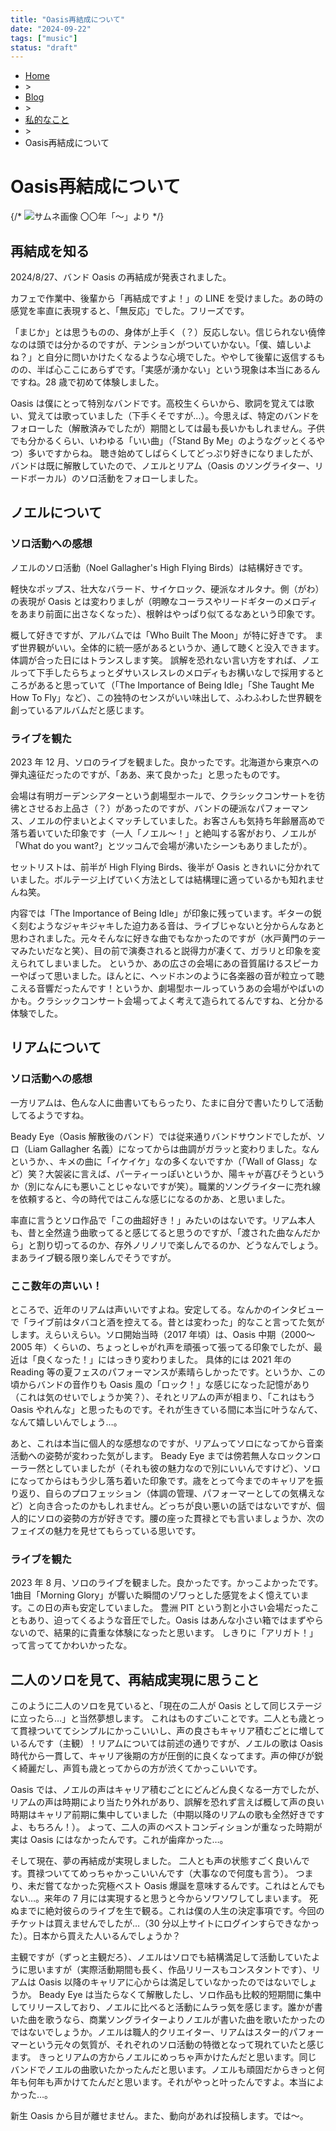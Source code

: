 ```yaml
---
title: "Oasis再結成について"
date: "2024-09-22"
tags: ["music"]
status: "draft"
---
```

<ul>
<li ><a href="/">Home</a></li>
<li>></li>
<li><a href="/blog">Blog</a></li>
<li>></li>
<li><a href="/blog/private">私的なこと</a></li>
<li>></li>
<li>Oasis再結成について</li>
</ul> 

# Oasis再結成について

{/* <Thumbnail>
  <Image
    src="/about/about-administrator-icon.webp"
    alt="サムネ画像"
    width={500}
    height={280}
  />
</Thumbnail>
<Subtitle>〇〇年「〜」より</Subtitle> */}

## 再結成を知る

2024/8/27、バンド Oasis の再結成が発表されました。

カフェで作業中、後輩から「再結成ですよ！」の LINE を受けました。あの時の感覚を率直に表現すると、「無反応」でした。フリーズです。

「まじか」とは思うものの、身体が上手く（？）反応しない。信じられない僥倖なのは頭では分かるのですが、テンションがついていかない。「僕、嬉しいよね？」と自分に問いかけたくなるような心境でした。ややして後輩に返信するものの、半ば心ここにあらずです。「実感が湧かない」という現象は本当にあるんですね。28 歳で初めて体験しました。

Oasis は僕にとって特別なバンドです。高校生くらいから、歌詞を覚えては歌い、覚えては歌っていました（下手くそですが...）。今思えば、特定のバンドをフォローした（解散済みでしたが）期間としては最も長いかもしれません。子供でも分かるくらい、いわゆる「いい曲」（「Stand By Me」のようなグッとくるやつ）多いですからね。
聴き始めてしばらくしてどっぷり好きになりましたが、バンドは既に解散していたので、ノエルとリアム（Oasis のソングライター、リードボーカル）のソロ活動をフォローしました。

## ノエルについて

### ソロ活動への感想

ノエルのソロ活動（Noel Gallagher's High Flying Birds）は結構好きです。

軽快なポップス、壮大なバラード、サイケロック、硬派なオルタナ。側（がわ）の表現が Oasis とは変わりましが（明瞭なコーラスやリードギターのメロディをあまり前面に出さなくなった）、根幹はやっぱり似てるなあという印象です。

概して好きですが、アルバムでは「Who Built The Moon」が特に好きです。
まず世界観がいい。全体的に統一感があるというか、通して聴くと没入できます。体調が合った日にはトランスします笑。
誤解を恐れない言い方をすれば、ノエルって下手したらちょっとダサいスレスレのメロディもお構いなしで採用するところがあると思っていて（「The Importance of Being Idle」「She Taught Me How To Fly」など）、この独特のセンスがいい味出して、ふわふわした世界観を創っているアルバムだと感じます。

### ライブを観た

2023 年 12 月、ソロのライブを観ました。良かったです。北海道から東京への弾丸遠征だったのですが、「ああ、来て良かった」と思ったものです。

会場は有明ガーデンシアターという劇場型ホールで、クラシックコンサートを彷彿とさせるお上品さ（？）があったのですが、バンドの硬派なパフォーマンス、ノエルの佇まいとよくマッチしていました。お客さんも気持ち年齢層高めで落ち着いていた印象です（一人「ノエル〜！」と絶叫する客がおり、ノエルが「What do you want?」とツッコんで会場が沸いたシーンもありましたが）。

セットリストは、前半が High Flying Birds、後半が Oasis ときれいに分かれていました。ボルテージ上げていく方法としては結構理に適っているかも知れませんね笑。

内容では「The Importance of Being Idle」が印象に残っています。ギターの鋭く刻むようなジャキジャキした迫力ある音は、ライブじゃないと分からんなあと思わされました。元々そんなに好きな曲でもなかったのですが（水戸黄門のテーマみたいだなと笑）、目の前で演奏されると説得力が凄くて、ガラリと印象を変えられてしまいました。
というか、あの広さの会場にあの音質届けるスピーカーやばって思いました。ほんとに、ヘッドホンのように各楽器の音が粒立って聴こえる音響だったんです！というか、劇場型ホールっていうあの会場がやばいのかも。クラシックコンサート会場ってよく考えて造られてるんですね、と分かる体験でした。

## リアムについて

### ソロ活動への感想

一方リアムは、色んな人に曲書いてもらったり、たまに自分で書いたりして活動してるようですね。

Beady Eye（Oasis 解散後のバンド）では従来通りバンドサウンドでしたが、ソロ（Liam Gallagher 名義）になってからは曲調がガラッと変わりました。なんというか、、キメの曲に「イケイケ」なの多くないですか（「Wall of Glass」など）笑？大袈裟に言えば、パーティーっぽいというか、陽キャが喜びそうというか（別になんにも悪いことじゃないですが笑）。職業的ソングライターに売れ線を依頼すると、今の時代ではこんな感じになるのかあ、と思いました。

率直に言うとソロ作品で「この曲超好き！」みたいのはないです。リアム本人も、昔と全然違う曲歌ってると感じてると思うのですが、「渡された曲なんだから」と割り切ってるのか、存外ノリノリで楽しんでるのか、どうなんでしょう。まあライブ観る限り楽しんでそうですが。

### ここ数年の声いい！

ところで、近年のリアムは声いいですよね。安定してる。なんかのインタビューで「ライブ前はタバコと酒を控えてる。昔とは変わった」的なこと言ってた気がします。えらいえらい。ソロ開始当時（2017 年頃）は、Oasis 中期（2000〜2005 年）くらいの、ちょっとしゃがれ声を頑張って張ってる印象でしたが、最近は「良くなった！」にはっきり変わりました。
具体的には 2021 年の Reading 等の夏フェスのパフォーマンスが素晴らしかったです。というか、この頃からバンドの音作りも Oasis 風の「ロック！」な感じになった記憶があり（これは気のせいでしょうか笑？）、それとリアムの声が相まり、「これはもう Oasis やれんな」と思ったものです。それが生きている間に本当に叶うなんて、なんて嬉しいんでしょう…。

あと、これは本当に個人的な感想なのですが、リアムってソロになってから音楽活動への姿勢が変わった気がします。
Beady Eye までは傍若無人なロックンローラー然としていましたが（それも彼の魅力なので別にいいんですけど）、ソロになってからはもう少し落ち着いた印象です。歳をとって今までのキャリアを振り返り、自らのプロフェッション（体調の管理、パフォーマーとしての気構えなど）と向き合ったのかもしれません。どっちが良い悪いの話ではないですが、個人的にソロの姿勢の方が好きです。腰の座った貫禄とでも言いましょうか、次のフェイズの魅力を見せてもらっている思いです。

### ライブを観た

2023 年 8 月、ソロのライブを観ました。良かったです。かっこよかったです。
1曲目「Morning Glory」が響いた瞬間のゾワっとした感覚をよく憶えています。この日の声も安定していました。
豊洲 PIT という割と小さい会場だったこともあり、迫ってくるような音圧でした。Oasis はあんな小さい箱ではまずやらないので、結果的に貴重な体験になったと思います。
しきりに「アリガト！」って言っててかわいかったな。

## 二人のソロを見て、再結成実現に思うこと

このように二人のソロを見ていると、「現在の二人が Oasis として同じステージに立ったら…」と当然夢想します。
これはものすごいことです。二人とも歳とって貫禄ついててシンプルにかっこいいし、声の良さもキャリア積むごとに増しているんです（主観）！リアムについては前述の通りですが、ノエルの歌は Oasis 時代から一貫して、キャリア後期の方が圧倒的に良くなってます。声の伸びが鋭く綺麗だし、声質も歳とってからの方が渋くてかっこいいです。

Oasis では、ノエルの声はキャリア積むごとにどんどん良くなる一方でしたが、リアムの声は時期により当たり外れがあり、誤解を恐れず言えば概して声の良い時期はキャリア前期に集中していました（中期以降のリアムの歌も全然好きですよ、もちろん！）。
よって、二人の声のベストコンディションが重なった時期が実は Oasis にはなかったんです。これが歯痒かった…。

そして現在、夢の再結成が実現しました。
二人とも声の状態すごく良いんです。貫禄ついててめっちゃかっこいいんです（大事なので何度も言う）。
つまり、未だ嘗てなかった究極ベスト Oasis 爆誕を意味するんです。これはとんでもない…。来年の 7 月には実現すると思うと今からソワソワしてしまいます。
死ぬまでに絶対彼らのライブを生で観る。これは僕の人生の決定事項です。今回のチケットは買えませんでしたが…（30 分以上サイトにログインすらできなかった）。日本から買えた人いるんでしょうか？

主観ですが（ずっと主観だろ）、ノエルはソロでも結構満足して活動していたように思いますが（実際活動期間も長く、作品リリースもコンスタントです）、リアムは Oasis 以降のキャリアに心からは満足していなかったのではないでしょうか。
Beady Eye は当たらなくて解散したし、ソロ作品も比較的短期間に集中してリリースしており、ノエルに比べると活動にムラっ気を感じます。誰かが書いた曲を歌うなら、商業ソングライターよりノエルが書いた曲を歌いたかったのではないでしょうか。ノエルは職人的クリエイター、リアムはスター的パフォーマーという元々の気質が、それぞれのソロ活動の特徴となって現れていたと感じます。
きっとリアムの方からノエルにめっちゃ声かけたんだと思います。同じバンドでノエルの曲歌いたかったんだと思います。ノエルも頑固だからきっと何年も何年も声かけてたんだと思います。それがやっと叶ったんですよ。本当によかった…。

新生 Oasis から目が離せません。また、動向があれば投稿します。では〜。

